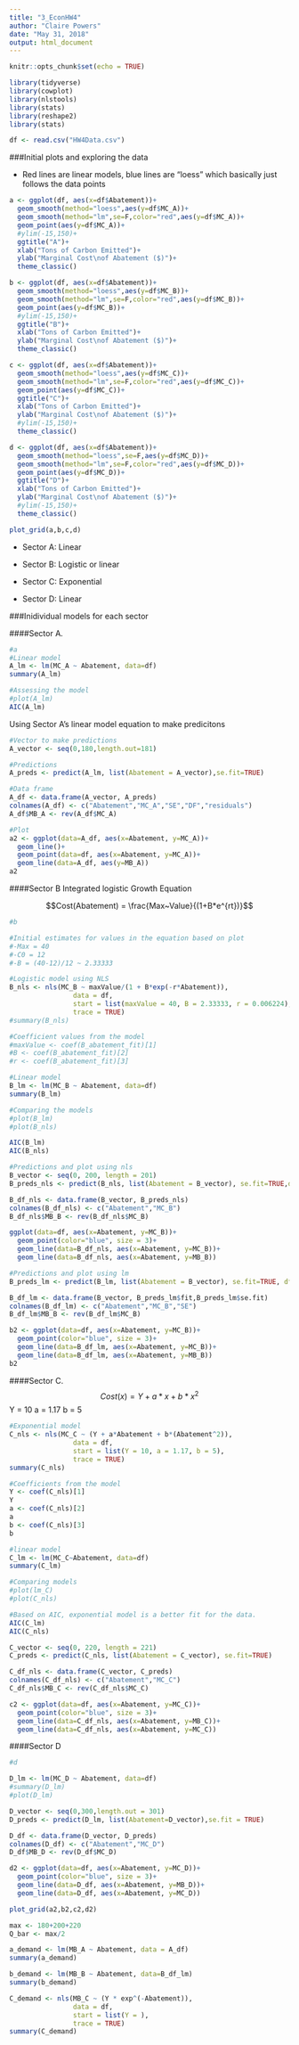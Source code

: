 ```yaml
---
title: "3_EconHW4"
author: "Claire Powers"
date: "May 31, 2018"
output: html_document
---
```


```r
knitr::opts_chunk$set(echo = TRUE)
```


```r
library(tidyverse)
library(cowplot)
library(nlstools)
library(stats)
library(reshape2)
library(stats)

df <- read.csv("HW4Data.csv")
```

###Initial plots and exploring the data

- Red lines are linear models, blue lines are "loess" which basically just follows the data points
```r
a <- ggplot(df, aes(x=df$Abatement))+
  geom_smooth(method="loess",aes(y=df$MC_A))+
  geom_smooth(method="lm",se=F,color="red",aes(y=df$MC_A))+
  geom_point(aes(y=df$MC_A))+
  #ylim(-15,150)+
  ggtitle("A")+
  xlab("Tons of Carbon Emitted")+
  ylab("Marginal Cost\nof Abatement ($)")+
  theme_classic()

b <- ggplot(df, aes(x=df$Abatement))+
  geom_smooth(method="loess",aes(y=df$MC_B))+
  geom_smooth(method="lm",se=F,color="red",aes(y=df$MC_B))+
  geom_point(aes(y=df$MC_B))+
  #ylim(-15,150)+
  ggtitle("B")+
  xlab("Tons of Carbon Emitted")+
  ylab("Marginal Cost\nof Abatement ($)")+
  theme_classic()

c <- ggplot(df, aes(x=df$Abatement))+
  geom_smooth(method="loess",aes(y=df$MC_C))+
  geom_smooth(method="lm",se=F,color="red",aes(y=df$MC_C))+
  geom_point(aes(y=df$MC_C))+
  ggtitle("C")+
  xlab("Tons of Carbon Emitted")+
  ylab("Marginal Cost\nof Abatement ($)")+
  #ylim(-15,150)+
  theme_classic()

d <- ggplot(df, aes(x=df$Abatement))+
  geom_smooth(method="loess",se=F,aes(y=df$MC_D))+
  geom_smooth(method="lm",se=F,color="red",aes(y=df$MC_D))+
  geom_point(aes(y=df$MC_D))+
  ggtitle("D")+
  xlab("Tons of Carbon Emitted")+
  ylab("Marginal Cost\nof Abatement ($)")+
  #ylim(-15,150)+
  theme_classic()

plot_grid(a,b,c,d)
```

- Sector A: Linear

- Sector B: Logistic or linear

- Sector C: Exponential

- Sector D: Linear

###Inidividual models for each sector

####Sector A.
```r
#a
#Linear model
A_lm <- lm(MC_A ~ Abatement, data=df)
summary(A_lm)

#Assessing the model
#plot(A_lm)
AIC(A_lm)
```

Using Sector A's linear model equation to make predicitons
```r
#Vector to make predictions
A_vector <- seq(0,180,length.out=181)

#Predictions
A_preds <- predict(A_lm, list(Abatement = A_vector),se.fit=TRUE)

#Data frame
A_df <- data.frame(A_vector, A_preds)
colnames(A_df) <- c("Abatement","MC_A","SE","DF","residuals")
A_df$MB_A <- rev(A_df$MC_A)

#Plot
a2 <- ggplot(data=A_df, aes(x=Abatement, y=MC_A))+
  geom_line()+
  geom_point(data=df, aes(x=Abatement, y=MC_A))+
  geom_line(data=A_df, aes(y=MB_A))
a2
```

####Sector B
Integrated logistic Growth Equation

$$Cost(Abatement) = \frac{Max~Value}{(1+B*e^{rt})}$$

```r
#b

#Initial estimates for values in the equation based on plot
#-Max = 40
#-C0 = 12
#-B = (40-12)/12 ~ 2.33333

#Logistic model using NLS
B_nls <- nls(MC_B ~ maxValue/(1 + B*exp(-r*Abatement)),
                data = df,
                start = list(maxValue = 40, B = 2.33333, r = 0.006224),
                trace = TRUE)
#summary(B_nls)

#Coefficient values from the model
#maxValue <- coef(B_abatement_fit)[1]
#B <- coef(B_abatement_fit)[2]
#r <- coef(B_abatement_fit)[3]

#Linear model
B_lm <- lm(MC_B ~ Abatement, data=df)
summary(B_lm)

#Comparing the models
#plot(B_lm)
#plot(B_nls)

AIC(B_lm)
AIC(B_nls)

#Predictions and plot using nls
B_vector <- seq(0, 200, length = 201)
B_preds_nls <- predict(B_nls, list(Abatement = B_vector), se.fit=TRUE,df=FALSE)

B_df_nls <- data.frame(B_vector, B_preds_nls)
colnames(B_df_nls) <- c("Abatement","MC_B")
B_df_nls$MB_B <- rev(B_df_nls$MC_B)

ggplot(data=df, aes(x=Abatement, y=MC_B))+
  geom_point(color="blue", size = 3)+
  geom_line(data=B_df_nls, aes(x=Abatement, y=MC_B))+
  geom_line(data=B_df_nls, aes(x=Abatement, y=MB_B))

#Predictions and plot using lm
B_preds_lm <- predict(B_lm, list(Abatement = B_vector), se.fit=TRUE, df=FALSE)

B_df_lm <- data.frame(B_vector, B_preds_lm$fit,B_preds_lm$se.fit)
colnames(B_df_lm) <- c("Abatement","MC_B","SE")
B_df_lm$MB_B <- rev(B_df_lm$MC_B)

b2 <- ggplot(data=df, aes(x=Abatement, y=MC_B))+
  geom_point(color="blue", size = 3)+
  geom_line(data=B_df_lm, aes(x=Abatement, y=MC_B))+
  geom_line(data=B_df_lm, aes(x=Abatement, y=MB_B))
b2
```

####Sector C. 
$$Cost(x) = Y + a*x + b*x^2$$
Y = 10
a = 1.17
b = 5
```r
#Exponential model
C_nls <- nls(MC_C ~ (Y + a*Abatement + b*(Abatement^2)),
                data = df,
                start = list(Y = 10, a = 1.17, b = 5),
                trace = TRUE)
summary(C_nls)

#Coefficients from the model
Y <- coef(C_nls)[1]
Y
a <- coef(C_nls)[2]
a
b <- coef(C_nls)[3]
b

#linear model
C_lm <- lm(MC_C~Abatement, data=df)
summary(C_lm)

#Comparing models
#plot(lm_C)
#plot(C_nls)

#Based on AIC, exponential model is a better fit for the data. 
AIC(C_lm)
AIC(C_nls)
```

```r
C_vector <- seq(0, 220, length = 221)
C_preds <- predict(C_nls, list(Abatement = C_vector), se.fit=TRUE)

C_df_nls <- data.frame(C_vector, C_preds)
colnames(C_df_nls) <- c("Abatement","MC_C")
C_df_nls$MB_C <- rev(C_df_nls$MC_C)

c2 <- ggplot(data=df, aes(x=Abatement, y=MC_C))+
  geom_point(color="blue", size = 3)+
  geom_line(data=C_df_nls, aes(x=Abatement, y=MB_C))+
  geom_line(data=C_df_nls, aes(x=Abatement, y=MC_C))
```

####Sector D
```r
#d

D_lm <- lm(MC_D ~ Abatement, data=df)
#summary(D_lm)
#plot(D_lm)

D_vector <- seq(0,300,length.out = 301)
D_preds <- predict(D_lm, list(Abatement=D_vector),se.fit = TRUE)

D_df <- data.frame(D_vector, D_preds)
colnames(D_df) <- c("Abatement","MC_D")
D_df$MB_D <- rev(D_df$MC_D)

d2 <- ggplot(data=df, aes(x=Abatement, y=MC_D))+
  geom_point(color="blue", size = 3)+
  geom_line(data=D_df, aes(x=Abatement, y=MB_D))+
  geom_line(data=D_df, aes(x=Abatement, y=MC_D))

plot_grid(a2,b2,c2,d2)
```

```r
max <- 180+200+220
Q_bar <- max/2


```

```r

a_demand <- lm(MB_A ~ Abatement, data = A_df)
summary(a_demand)
```

```r

b_demand <- lm(MB_B ~ Abatement, data=B_df_lm)
summary(b_demand)
```

```r
C_demand <- nls(MB_C ~ (Y * exp^(-Abatement)),
                data = df,
                start = list(Y = ),
                trace = TRUE)
summary(C_demand)
```

